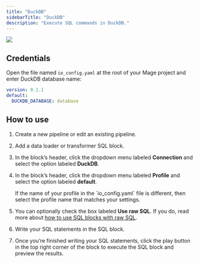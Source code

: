 ```yaml
---
title: "DuckDB"
sidebarTitle: "DuckDB"
description: "Execute SQL commands in DuckDB."
---
```


![](https://miro.medium.com/v2/resize:fit:1400/format:webp/0*Qcgc4cmJk5lFGBwi.png)

## Credentials

Open the file named `io_config.yaml` at the root of your Mage project and enter DuckDB database name:

```yaml
version: 0.1.1
default:
  DUCKDB_DATABASE: database
```

## How to use

1. Create a new pipeline or edit an existing pipeline.

1. Add a data loader or transformer SQL block.

1. In the block’s header, click the dropdown menu labeled <b>Connection</b> and select the option
labeled <b>DuckDB</b>.

1. In the block’s header, click the dropdown menu labeled <b>Profile</b> and select the option
labeled <b>default</b>.

    <Note>
        If the name of your profile in the `io_config.yaml` file is different,
        then select the profile name that matches your settings.
    </Note>

1. You can optionally check the box labeled <b>Use raw SQL</b>.
If you do, read more about [how to use SQL blocks with raw SQL](/guides/blocks/sql-blocks#using-raw-sql).

1. Write your SQL statements in the SQL block.

1. Once you’re finished writing your SQL statements,
click the play button in the top right corner of the block to execute the SQL block and preview
the results.
